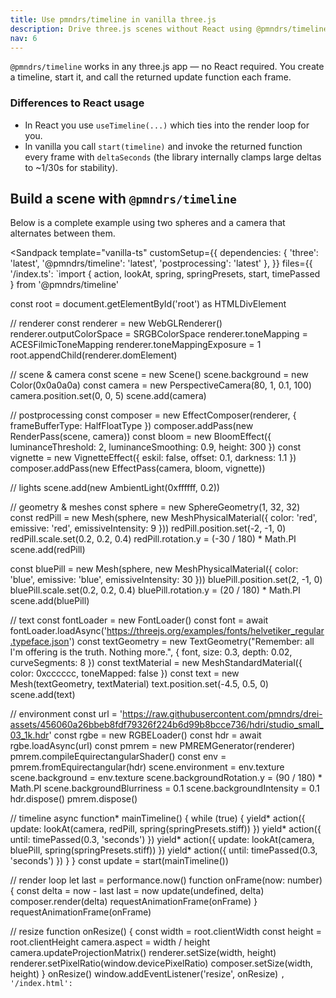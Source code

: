 ```yaml
---
title: Use pmndrs/timeline in vanilla three.js
description: Drive three.js scenes without React using @pmndrs/timeline.
nav: 6
---
```


`@pmndrs/timeline` works in any three.js app — no React required. You create a timeline, start it, and call the returned update function each frame.

### Differences to React usage

- In React you use `useTimeline(...)` which ties into the render loop for you.
- In vanilla you call `start(timeline)` and invoke the returned function every frame with `deltaSeconds` (the library internally clamps large deltas to ~1/30s for stability).

## Build a scene with `@pmndrs/timeline`

Below is a complete example using two spheres and a camera that alternates between them.

<Sandpack
  template="vanilla-ts"
  customSetup={{
    dependencies: {
      'three': 'latest',
      '@pmndrs/timeline': 'latest',
      'postprocessing': 'latest'
    },
  }}
  files={{
    '/index.ts': `import { action, lookAt, spring, springPresets, start, timePassed } from '@pmndrs/timeline'

const root = document.getElementById('root') as HTMLDivElement

// renderer
const renderer = new WebGLRenderer()
renderer.outputColorSpace = SRGBColorSpace
renderer.toneMapping = ACESFilmicToneMapping
renderer.toneMappingExposure = 1
root.appendChild(renderer.domElement)

// scene & camera
const scene = new Scene()
scene.background = new Color(0x0a0a0a)
const camera = new PerspectiveCamera(80, 1, 0.1, 100)
camera.position.set(0, 0, 5)
scene.add(camera)

// postprocessing
const composer = new EffectComposer(renderer, { frameBufferType: HalfFloatType })
composer.addPass(new RenderPass(scene, camera))
const bloom = new BloomEffect({ luminanceThreshold: 2, luminanceSmoothing: 0.9, height: 300 })
const vignette = new VignetteEffect({ eskil: false, offset: 0.1, darkness: 1.1 })
composer.addPass(new EffectPass(camera, bloom, vignette))

// lights
scene.add(new AmbientLight(0xffffff, 0.2))

// geometry & meshes
const sphere = new SphereGeometry(1, 32, 32)
const redPill = new Mesh(sphere, new MeshPhysicalMaterial({ color: 'red', emissive: 'red', emissiveIntensity: 9 }))
redPill.position.set(-2, -1, 0)
redPill.scale.set(0.2, 0.2, 0.4)
redPill.rotation.y = (-30 / 180) * Math.PI
scene.add(redPill)

const bluePill = new Mesh(sphere, new MeshPhysicalMaterial({ color: 'blue', emissive: 'blue', emissiveIntensity: 30 }))
bluePill.position.set(2, -1, 0)
bluePill.scale.set(0.2, 0.2, 0.4)
bluePill.rotation.y = (20 / 180) * Math.PI
scene.add(bluePill)

// text
const fontLoader = new FontLoader()
const font = await fontLoader.loadAsync('https://threejs.org/examples/fonts/helvetiker_regular.typeface.json')
const textGeometry = new TextGeometry("Remember: all I'm offering is the truth. Nothing more.", { font, size: 0.3, depth: 0.02, curveSegments: 8 })
const textMaterial = new MeshStandardMaterial({ color: 0xcccccc, toneMapped: false })
const text = new Mesh(textGeometry, textMaterial)
text.position.set(-4.5, 0.5, 0)
scene.add(text)

// environment
const url = 'https://raw.githubusercontent.com/pmndrs/drei-assets/456060a26bbeb8fdf79326f224b6d99b8bcce736/hdri/studio_small_03_1k.hdr'
const rgbe = new RGBELoader()
const hdr = await rgbe.loadAsync(url)
const pmrem = new PMREMGenerator(renderer)
pmrem.compileEquirectangularShader()
const env = pmrem.fromEquirectangular(hdr)
scene.environment = env.texture
scene.background = env.texture
scene.backgroundRotation.y = (90 / 180) * Math.PI
scene.backgroundBlurriness = 0.1
scene.backgroundIntensity = 0.1
hdr.dispose()
pmrem.dispose()

// timeline
async function* mainTimeline() {
  while (true) {
    yield* action({ update: lookAt(camera, redPill, spring(springPresets.stiff)) })
    yield* action({ until: timePassed(0.3, 'seconds') })
    yield* action({ update: lookAt(camera, bluePill, spring(springPresets.stiff)) })
    yield* action({ until: timePassed(0.3, 'seconds') })
  }
}
const update = start(mainTimeline())

// render loop
let last = performance.now()
function onFrame(now: number) {
  const delta = now - last
  last = now
  update(undefined, delta)
  composer.render(delta)
  requestAnimationFrame(onFrame)
}
requestAnimationFrame(onFrame)

// resize
function onResize() {
  const width = root.clientWidth
  const height = root.clientHeight
  camera.aspect = width / height
  camera.updateProjectionMatrix()
  renderer.setSize(width, height)
  renderer.setPixelRatio(window.devicePixelRatio)
  composer.setSize(width, height)
}
onResize()
window.addEventListener('resize', onResize)
`,
    '/index.html': `<!doctype html>
<html>
  <head>
    <meta charset="UTF-8" />
    <meta name="viewport" content="width=device-width, initial-scale=1.0" />
    <title>Vanilla timeline</title>
  </head>
  <body style="margin:0">
    <div id="root" style="width:100vw;height:100vh"></div>
    <script type="module" src="/index.ts"></script>
  </body>
</html>`
  }}
/>

The first step is to install the dependencies.

```bash
pnpm add three @pmndrs/timeline
```

Next, we create the `index.ts` file and import the necessary dependencies and setup a three.js scene.


1) Create a renderer, scene, and camera

```ts
const root = document.getElementById('root') as HTMLDivElement
const renderer = new WebGLRenderer()
renderer.outputColorSpace = SRGBColorSpace
renderer.toneMapping = ACESFilmicToneMapping
renderer.toneMappingExposure = 1
root.appendChild(renderer.domElement)

const scene = new Scene()
const camera = new PerspectiveCamera(80, 1, 0.1, 100)
camera.position.set(0, 0, 5)
scene.add(camera)
```

2) Optional: add postprocessing and lights

```ts
const composer = new EffectComposer(renderer, { frameBufferType: HalfFloatType })
composer.addPass(new RenderPass(scene, camera))
const bloom = new BloomEffect({ luminanceThreshold: 2, luminanceSmoothing: 0.9, height: 300 })
const vignette = new VignetteEffect({ eskil: false, offset: 0.1, darkness: 1.1 })
composer.addPass(new EffectPass(camera, bloom, vignette))
scene.add(new AmbientLight(0xffffff, 0.2))
```

3) Place meshes (targets for the camera)

```ts
const sphere = new SphereGeometry(1, 32, 32)
const redPill = new Mesh(sphere, new MeshPhysicalMaterial({ color: 'red', emissive: 'red', emissiveIntensity: 9 }))
redPill.position.set(-2, -1, 0)
redPill.scale.set(0.2, 0.2, 0.4)
redPill.rotation.y = (-30 / 180) * Math.PI
scene.add(redPill)

const bluePill = new Mesh(sphere, new MeshPhysicalMaterial({ color: 'blue', emissive: 'blue', emissiveIntensity: 30 }))
bluePill.position.set(2, -1, 0)
bluePill.scale.set(0.2, 0.2, 0.4)
bluePill.rotation.y = (20 / 180) * Math.PI
scene.add(bluePill)
```

4) Create and start the timeline

```ts
async function* mainTimeline() {
  while (true) {
    yield* action({ update: lookAt(camera, redPill, spring(springPresets.stiff)) })
    yield* action({ until: timePassed(0.3, 'seconds') })
    yield* action({ update: lookAt(camera, bluePill, spring(springPresets.stiff)) })
    yield* action({ until: timePassed(0.3, 'seconds') })
  }
}
const update = start(mainTimeline())
```

5) Drive frames and handle resize

```ts
let last = performance.now()
function onFrame(now: number) {
  const delta = Math.min(1/30, Math.max(0, (now - last) / 1000))
  last = now
  update(undefined, delta)
  composer.render(delta)
  requestAnimationFrame(onFrame)
}
requestAnimationFrame(onFrame)

function onResize() {
  const width = root.clientWidth
  const height = root.clientHeight
  camera.aspect = width / height
  camera.updateProjectionMatrix()
  renderer.setSize(width, height)
  renderer.setPixelRatio(window.devicePixelRatio)
  composer.setSize(width, height)
}
onResize()
window.addEventListener('resize', onResize)
```

6) Optional: add text and an HDRI environment

```ts
const font = await new FontLoader().loadAsync('https://threejs.org/examples/fonts/helvetiker_regular.typeface.json')
const textGeometry = new TextGeometry("Remember: all I'm offering is the truth. Nothing more.", { font, size: 0.3, depth: 0.02, curveSegments: 8 })
const text = new Mesh(textGeometry, new MeshStandardMaterial({ color: 0xcccccc, toneMapped: false }))
text.position.set(-4.5, 0.5, 0)
scene.add(text)

const hdr = await new RGBELoader().loadAsync('https://raw.githubusercontent.com/pmndrs/drei-assets/456060a26bbeb8fdf79326f224b6d99b8bcce736/hdri/studio_small_03_1k.hdr')
const pmrem = new PMREMGenerator(renderer)
pmrem.compileEquirectangularShader()
const env = pmrem.fromEquirectangular(hdr)
scene.environment = env.texture
scene.background = env.texture
scene.backgroundRotation.y = (90 / 180) * Math.PI
scene.backgroundBlurriness = 0.1
scene.backgroundIntensity = 0.1
hdr.dispose(); pmrem.dispose()
```

If you use vite (`pnpm add vite`), you can create a `index.html` file, add the following content, and run `pnpm vite`.

```html
<!doctype html>
<html lang="en">
  <head>
    <meta charset="UTF-8" />
    <meta name="viewport" content="width=device-width, initial-scale=1.0" />
    <title>Document</title>
    <script type="module" src="index.ts"></script>
  </head>
  <body style="margin: 0;">
    <div id="root" style="width: 100dvw; height: 100dvh;"></div>
  </body>
</html>
```

